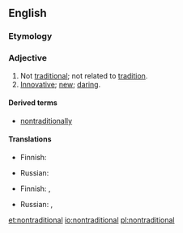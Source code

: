 ==English==

===Etymology===
{{prefix|non|traditional|lang=en}}

===Adjective===
{{en-adj}}

# Not [[traditional]]; not related to [[tradition]].
# [[innovative|Innovative]]; [[new]]; [[daring]].

====Derived terms====
* [[nontraditionally]]

====Translations====
{{trans-top|not traditional}}
* Finnish: {{t|fi|epäperinteinen}}
{{trans-mid}}
* Russian: {{t+|ru|нетрадиционный|tr=netradiciónnyj|sc=Cyrl}}
{{trans-bottom}}

{{trans-top|innovative, new, daring}}
* Finnish: {{t|fi|uudenlainen}}, {{t|fi|epäperinteinen}}
{{trans-mid}}
* Russian: {{t+|ru|инновационный|tr=innovaciónnyj|sc=Cyrl}}, {{t+|ru|нетрадиционный|tr=netradiciónnyj|sc=Cyrl}}
{{trans-bottom}}

[[et:nontraditional]]
[[io:nontraditional]]
[[pl:nontraditional]]